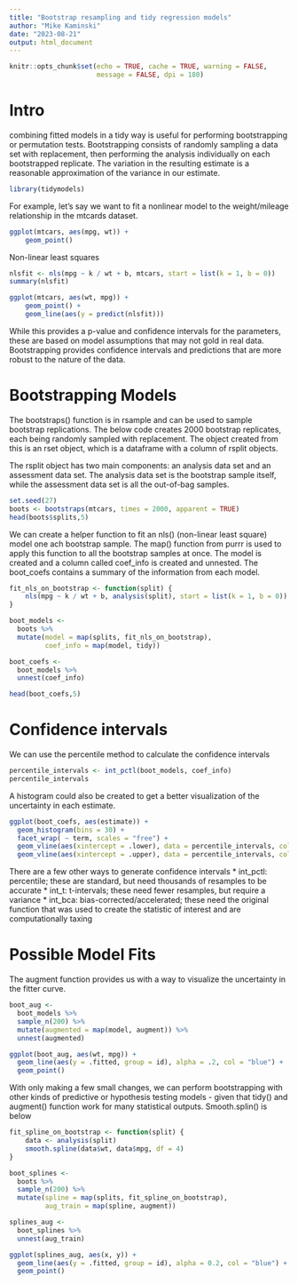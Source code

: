 ```yaml
---
title: "Bootstrap resampling and tidy regression models"
author: "Mike Kaminski"
date: "2023-08-21"
output: html_document
---
```

```r
knitr::opts_chunk$set(echo = TRUE, cache = TRUE, warning = FALSE,
                      message = FALSE, dpi = 180)
```

# Intro
combining fitted models in a tidy way is useful for performing bootstrapping or permutation tests.  Bootstrapping consists of randomly sampling a data set with replacement, then performing the analysis individually on each bootstrapped replicate.  The variation in the resulting estimate is a reasonable approximation of the variance in our estimate.

```r
library(tidymodels)
```

For example, let's say we want to fit a nonlinear model to the weight/mileage relationship in the mtcards dataset.
```r
ggplot(mtcars, aes(mpg, wt)) + 
    geom_point()

```

Non-linear least squares
```r
nlsfit <- nls(mpg ~ k / wt + b, mtcars, start = list(k = 1, b = 0))
summary(nlsfit)

```

```r
ggplot(mtcars, aes(wt, mpg)) +
    geom_point() +
    geom_line(aes(y = predict(nlsfit)))
```
While this provides a p-value and confidence intervals for the parameters, these are based on model assumptions that may not gold in real data.  Bootstrapping provides confidence intervals and predictions that are more robust to the nature of the data.

# Bootstrapping Models
The bootstraps() function is in rsample and can be used to sample bootstrap replications.  The below code creates 2000 bootstrap replicates, each being randomly sampled with replacement.  The object created from this is an rset object, which is a dataframe with a column of rsplit objects.

The rsplit object has two main components: an analysis data set and an assessment data set.  The analysis data set is the bootstrap sample itself, while the assessment data set is all the out-of-bag samples.
```r
set.seed(27)
boots <- bootstraps(mtcars, times = 2000, apparent = TRUE)
head(boots$splits,5)
```

We can create a helper function to fit an nls() (non-linear least square) model one ach bootstrap sample.  The map() function from purrr is used to apply this function to all the bootstrap samples at once.  The model is created and a column called coef_info is created and unnested.  The boot_coefs contains a summary of the information from each model.
```r
fit_nls_on_bootstrap <- function(split) {
    nls(mpg ~ k / wt + b, analysis(split), start = list(k = 1, b = 0))
}

boot_models <-
  boots %>% 
  mutate(model = map(splits, fit_nls_on_bootstrap),
         coef_info = map(model, tidy))

boot_coefs <- 
  boot_models %>% 
  unnest(coef_info)

head(boot_coefs,5)
```

# Confidence intervals
We can use the percentile method to calculate the confidence intervals
```r
percentile_intervals <- int_pctl(boot_models, coef_info)
percentile_intervals
```

A histogram could also be created to get a better visualization of the uncertainty in each estimate.
```r
ggplot(boot_coefs, aes(estimate)) +
  geom_histogram(bins = 30) +
  facet_wrap( ~ term, scales = "free") +
  geom_vline(aes(xintercept = .lower), data = percentile_intervals, col = "blue") +
  geom_vline(aes(xintercept = .upper), data = percentile_intervals, col = "blue")
```

There are a few other ways to generate confidence intervals
  * int_pctl: percentile; these are standard, but need thousands of resamples to be accurate
  * int_t: t-intervals; these need fewer resamples, but require a variance
  * int_bca: bias-corrected/accelerated; these need the original function that was used to create the statistic of interest and are computationally taxing
  
# Possible Model Fits
The augment function provides us with a way to visualize the uncertainty in the fitter curve.
```r
boot_aug <- 
  boot_models %>% 
  sample_n(200) %>% 
  mutate(augmented = map(model, augment)) %>% 
  unnest(augmented)
```

```r
ggplot(boot_aug, aes(wt, mpg)) +
  geom_line(aes(y = .fitted, group = id), alpha = .2, col = "blue") +
  geom_point()
```

With only making a few small changes, we can perform bootstrapping with other kinds of predictive or hypothesis testing models - given that tidy() and augment() function work for many statistical outputs.  Smooth.splin() is below
```r
fit_spline_on_bootstrap <- function(split) {
    data <- analysis(split)
    smooth.spline(data$wt, data$mpg, df = 4)
}

boot_splines <- 
  boots %>% 
  sample_n(200) %>% 
  mutate(spline = map(splits, fit_spline_on_bootstrap),
         aug_train = map(spline, augment))

splines_aug <- 
  boot_splines %>% 
  unnest(aug_train)

ggplot(splines_aug, aes(x, y)) +
  geom_line(aes(y = .fitted, group = id), alpha = 0.2, col = "blue") +
  geom_point()
```

